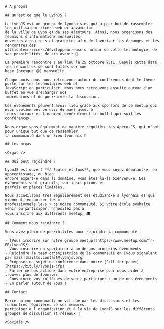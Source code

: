 
<main>

    # A propos

    ## Qu'est ce que le LyonJS ?

    Le LyonJS est un groupe de lyonnais·es qui a pour but de rassembler les utilisateur·rice·s web et JavaScript
    de la ville de Lyon et de ses alentours. Ainsi, nous organisons des réunions d'informations mensuelles
    ouvertes à tou·te·s et gratuites afin de favoriser les échanges et les rencontres des
    utilisateur·rice·s/développeur·euse·s autour de cette technologie, de ses possibilités, de son avenir 🦁

    La première rencontre a eu lieu le 25 octobre 2011. Depuis cette date, les rencontres se sont faites sur une
    base (presque 😅) mensuelle.

    Chaque mois nous nous retrouvons autour de conférences dont le thème porte sur les technologies web et
    JavaScript en particulier. Nous nous retrouvons ensuite autour d'un buffet en vue d'échanger nos
    impressions et de poursuivre la discussion.

    Ces évènements peuvent avoir lieu grâce aux sponsors de ce meetup qui nous soutiennent en nous donnant accès à
    leurs bureaux et financent généralement le buffet qui suit les conférences.

    Nous organisons également de manière régulière des ApérosJS, qui n'ont pour unique but que de rassembler
    la communauté dans un lieu lyonnais 🍻

    ## Les orgas

    <Orgas />

    ## Qui peut rejoindre ?

    LyonJS est ouvert **à toutes et tous**, que vous soyez débutant·e, en apprentissage, ou bien
    encore expert·e dans le domaine, vous êtes la·le bienvenu·e. Les évènements sont gratuits, sur inscriptions et
    parfois en places limitées.

    Nous accueillons très régulièrement des étudiant·e·s lyonnais·es qui viennent rencontrer les «
    professionnels·le·s » de notre communauté. Si votre école souhaite venir ou participer, n'hésitez pas à
    vous inscrire aux différents meetup. 🎓

    ## Comment nous rejoindre ?

    Vous avez plein de possibilités pour rejoindre la communauté :

    - [Vous inscrire sur notre groupe meetup](https://www.meetup.com/fr-FR/LyonJS/)
    - Vous inscrire en spectateur à un de nos prochains évènements
    - Rejoindre la team organisatrice de la communauté en [vous signalant par mail](mailto:contact@lyonjs.org)
    - Proposer un sujet de conférence dans notre [Call for paper](https://bit.ly/lyonjs-cfp)
    - Parler de nos actions dans votre entreprise pour nous aider à trouver plus de Sponsors
    - Convaincre vos collègues de venir participer à un de nos évènements
    - En parler autour de vous !

    ## Contact

    Parce qu'une communauté ne vit que par les discussions et les rencontres régulières de ses membres,
    participez à l'organisation et à la vie de LyonJS sur les différents groupes de discussion et réseaux 💌

    <Socials />

</main>
